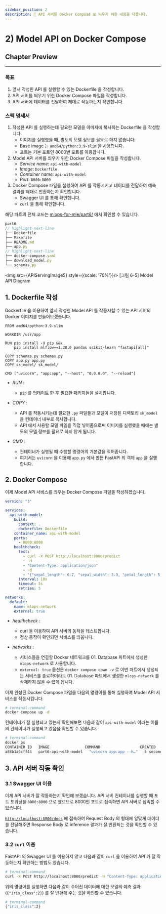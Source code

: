 ```yaml
---
sidebar_position: 2
description: 📌 API 서버를 Docker Compose 로 띄우기 위한 내용을 다룹니다.
---
```


# 2) Model API on Docker Compose

<PreviewDescription>

## Chapter Preview
---
### 목표

1. 앞서 작성한 API 를 실행할 수 있는 Dockerfile 을 작성합니다.
2. API 서버를 띄우기 위한 Docker Compose 파일을 작성합니다.
3. API 서버에 데이터를 전달하여 제대로 작동하는지 확인합니다.

### 스펙 명세서

1. 작성한 API 를 실행하는데 필요한 모델을 이미지에 복사하는 Dockerfile 을 작성합니다.
    - 이미지를 실행했을 때, 별도의 모델 정보를 필요로 하지 않습니다.
    - Base image 는 `amd64/python:3.9-slim` 을 사용합니다.
    - 포트는 기본 포트인 8000번 포트를 이용합니다.
2. Model API 서버를 띄우기 위한 Docker Compose 파일을 작성합니다.
    - <var>Service name</var>: <code>api-with-model</code>
    - <var>Image</var>: <code>Dockerfile</code>
    - <var>Container name</var>: <code>api-with-model</code>
    - <var>Port</var>: <code>8000:8000</code>
3. Docker Compose 파일을 실행하여 API 를 작동시키고 데이터를 전달하여 예측 결과를 제대로 반환하는지 확인합니다.
    - Swagger UI 를 통해 확인합니다.
    - `curl` 을 통해 확인합니다.

</PreviewDescription>

<BrowserWindow url="https://github.com/mlops-for-mle/mlops-for-mle/tree/main/part6">

해당 파트의 전체 코드는 [mlops-for-mle/part6/](https://github.com/mlops-for-mle/mlops-for-mle/tree/main/part6) 에서 확인할 수 있습니다.

```js
part6
// highlight-next-line
├── Dockerfile
├── Makefile
├── README.md
├── app.py
// highlight-next-line
├── docker-compose.yaml
├── download_model.py
└── schemas.py
```

</BrowserWindow>

<div style={{textAlign: 'center'}}>

<img src={APIServingImage5} style={{scale: '70%'}}/>
[그림 6-5] Model API Diagram
</div>

## 1. Dockerfile 작성

Dockerfile 을 이용하여 앞서 작성한 Model API 를 작동시킬 수 있는 API 서버의 Docker 이미지를 만들어보겠습니다.

```docker title="Dockerfile"
FROM amd64/python:3.9-slim

WORKDIR /usr/app

RUN pip install -U pip &&\
    pip install mlflow==1.30.0 pandas scikit-learn "fastapi[all]"

COPY schemas.py schemas.py
COPY app.py app.py
COPY sk_model/ sk_model/

CMD ["uvicorn", "app:app", "--host", "0.0.0.0", "--reload"]
```

- <var>RUN</var> : 

  - `pip` 를 업데이트 한 후 필요한 패키지들을 설치합니다.
- <var>COPY</var> : 

  - API 를 작동시키는데 필요한 `.py` 파일들과 모델이 저장된 디렉토리 `sk_model` 을 컨테이너 내부로 복사합니다. 
  - API 에서 사용할 모델 파일을 직접 넣어줌으로써 이미지를 실행했을 때에는 별도의 모델 정보를 필요로 하지 않게 됩니다.
- <var>CMD</var> : 

  - 컨테이너가 실행될 때 수행할 명령어의 기본값을 적어줍니다. 
  - 여기서는 `uvicorn` 을 이용해 `app.py` 에서 만든 FastAPI 의 객체 `app` 을 실행합니다.

## 2. Docker Compose

이제 Model API 서비스를 띄우는 Docker Compose 파일을 작성하겠습니다.

<CodeDescription>

```yaml title="docker-compose.yaml"
version: "3"

services:
  api-with-model:
    build:
      context: .
      dockerfile: Dockerfile
    container_name: api-with-model
    ports:
      - 8000:8000
    healthcheck:
      test:
        - curl -X POST http://localhost:8000/predict
        - -H
        - "Content-Type: application/json"
        - -d
        - '{"sepal_length": 6.7, "sepal_width": 3.3, "petal_length": 5.7, "petal_width": 2.1}'
      interval: 10s
      timeout: 5s
      retries: 5

networks:
  default:
    name: mlops-network
    external: true
```
- <var>healthcheck</var> :

  - curl 을 이용하여 API 서버의 동작을 테스트합니다.
  - 정상 동작이 확인되면 서비스를 띄웁니다.

- <var>networks</var> : 

  - 서비스들을 연결할 Docker 네트워크를 <Part>01. Database</Part> 파트에서 생성한 `mlops-network` 로 사용합니다. 
  - `external: true` 옵션은 `docker compose down -v` 로 이번 파트에서 생성되는 서비스를 종료하더라도 <Part>01. Database</Part> 파트에서 생성한 `mlops-network` 를 삭제하지 않을 수 있게 됩니다.

</CodeDescription>

이제 완성된 Docker Compose 파일을 다음의 명령어를 통해 실행하여 Model API 서비스를 작동시킵니다.

```bash
# terminal-command
docker compose up -d
```

컨테이너가 잘 실행되고 있는지 확인해보면 다음과 같이 `api-with-model` 이라는 이름의 컨테이너가 실행되고 있음을 확인할 수 있습니다.

```bash
# terminal-command
docker ps
CONTAINER ID   IMAGE                COMMAND                  CREATED         STATUS                 PORTS                              NAMES
a88b1a6cff44   part6-api-with-model   "uvicorn app:app --h…"   5 seconds ago   Up 4 seconds
```

## 3. API 서버 작동 확인

### 3.1 Swagger UI 이용

이제 API 서버가 잘 작동하는지 확인해 보겠습니다. API 서버 컨테이너를 실행할 때 포트 포워딩을 `8000:8000` 으로 했으므로 8000번 포트로 접속하면 API 서버로 접속할 수 있습니다.

[`http://localhost:8000/docs`](http://localhost:8000/docs) 에 접속하여 Request Body 의 형태에 알맞게 데이터를 전달해주면 Response Body 로 inference 결과가 잘 반환되는 것을 확인할 수 있습니다.

### 3.2 `curl` 이용

FastAPI 의 Swagger UI 를 이용하지 않고 다음과 같이 `curl` 을 이용하여 API 가 잘 작동하는지 확인하는 방법도 있습니다.

```bash
# terminal-command
curl -X POST http://localhost:8000/predict -H "Content-Type: application/json" -d '{"sepal_length": 6.7, "sepal_width": 3.3, "petal_length": 5.7, "petal_width": 2.1}'
```

위의 명령어를 실행하면 다음과 같이 주어진 데이터에 대한 모델의 예측 결과 (`{"iris_class":2}`) 를 잘 반환해 주는 것을 확인할 수 있습니다.

```bash
# terminal-command
{"iris_class":2}
```
